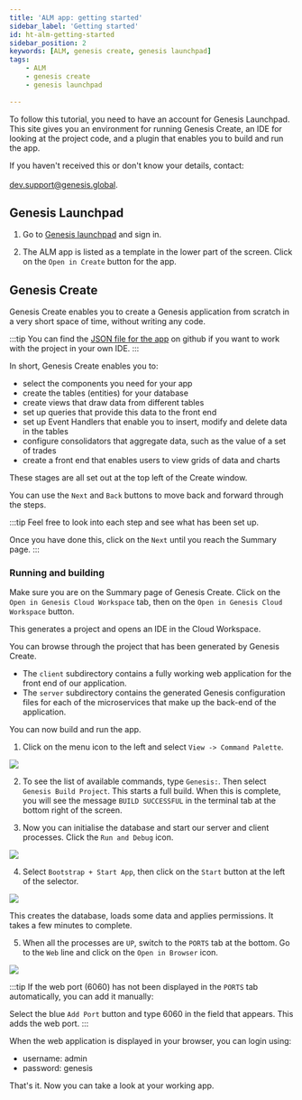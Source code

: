 ```yaml
---
title: 'ALM app: getting started'
sidebar_label: 'Getting started'
id: ht-alm-getting-started
sidebar_position: 2
keywords: [ALM, genesis create, genesis launchpad]
tags:
    - ALM
    - genesis create
    - genesis launchpad
 
---
```




To follow this tutorial, you need to have an account for Genesis Launchpad. This site gives you an environment for running Genesis Create, an IDE for looking at the project code, and a plugin that enables you to build and run the app.

If you haven't received this or don't know your details, contact:<br></br> dev.support@genesis.global.

## Genesis Launchpad

1. Go to [Genesis launchpad](https://launchpad.genesis.global/) and sign in.

2. The ALM app is listed as a template in the lower part of the screen. Click on the `Open in Create` button for the app. 

## Genesis Create

Genesis Create enables you to create a Genesis application from scratch in a very short space of time, without writing any code.

:::tip 
You can find the [JSON file for the app](https://github.com/genesiscommunitysuccess/alm-app/blob/master/.genx/genesis.create.json) on github if you want to work with the project in your own IDE.
:::

In short, Genesis Create enables you to:

- select the components you need for your app
- create the tables (entities) for your database
- create views that draw data from different tables
- set up queries that provide this data to the front end
- set up Event Handlers that enable you to insert, modify and delete data in the tables
- configure consolidators that aggregate data, such as the value of a set of trades
- create a front end that enables users to view grids of data and charts

These stages are all set out at the top left of the Create window.

You can use the `Next` and `Back` buttons to move back and forward through the steps.

:::tip 
Feel free to look into each step and see what has been set up.

Once you have done this, click on the `Next` until you reach the Summary page.
:::

### Running and building

Make sure you are on the Summary page of Genesis Create. Click on the `Open in Genesis Cloud Workspace` tab, then on the `Open in Genesis Cloud Workspace` button. 

This generates a project and opens an IDE in the Cloud Workspace.

You can browse through the project that has been generated by Genesis Create.

- The `client` subdirectory contains a fully working web application for the front end of our application.
- The `server` subdirectory contains the generated Genesis configuration files for each of the microservices that make up the back-end of the application.


You can now build and run the app.

1. Click on the menu icon to the left and select `View -> Command Palette`.  

![](/img/view-palette.png)

2. To see the list of available commands, type `Genesis:`. Then select `Genesis Build Project`. This starts a full build. When this is complete, you will see the message `BUILD SUCCESSFUL` in the terminal tab at the bottom right of the screen.

3. Now you can initialise the database and start our server and client processes. Click the `Run and Debug` icon.  

![](/img/run-debug-icon.png)

4. Select `Bootstrap + Start App`, then click on the `Start` button at the left of the selector.

![](/img/bootstrap-start-app.png)

This creates the database, loads some data and applies permissions. It takes a few minutes to complete. 

5. When all the processes are `UP`, switch to the `PORTS` tab at the bottom. Go to the `Web` line and click on the `Open in Browser` icon.

![](/img/ports-web.png)

:::tip 
If the web port (6060) has not been displayed in the `PORTS` tab automatically, you can add it manually:

Select the blue `Add Port` button and type 6060 in the field that appears. This adds the web port.
:::

When the web application is displayed in your browser, you can login using:

- username: admin
- password: genesis

That's it. Now you can take a look at your working app.

